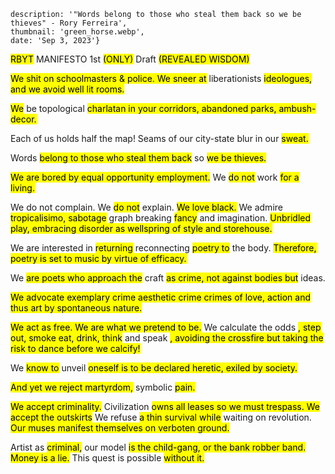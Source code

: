    description: '"Words belong to those who steal them back so we be thieves" - Rory Ferreira',
    thumbnail: 'green_horse.webp',
    date: 'Sep 3, 2023'}

<style>
    {`
    mark {
        background-color: black;
        color: black; /* Setting the text color to white for better visibility against the black background */
    }
    `}
</style>

<mark>RBYT</mark> MANIFESTO
1st <mark>(ONLY)</mark> Draft
<mark>(REVEALED WISDOM)</mark>

<mark>We shit on schoolmasters & police.
We sneer at</mark> liberationists
<mark>ideologues,
and we avoid well lit rooms.</mark>


<mark>We</mark> be topological <mark>charlatan
in your corridors,
abandoned parks,
ambush-decor.</mark>

Each of us holds half the map!
Seams of our city-state blur in our
<mark>sweat.</mark>

Words <mark>belong to those who steal them back</mark>
so <mark> we be thieves.</mark>

<mark>We are bored by equal opportunity employment.</mark>
We <mark>do not</mark> work <mark>for a living.</mark>

We do not complain.
We <mark>do not</mark> explain.
<mark>We love black.</mark>
We admire <mark>tropicalisimo, sabotage</mark>
graph breaking
<mark> fancy</mark> and imagination.
<mark>Unbridled play,
embracing disorder as
wellspring of style
and
storehouse.</mark>

We are interested in <mark>returning</mark>
reconnecting <mark>
poetry to</mark> the body. <mark>
Therefore,
poetry is set to music
by virtue of efficacy.</mark>

We <mark> are poets who approach the</mark> craft <mark> as crime,
not against bodies
but</mark> ideas.

<mark> We advocate exemplary crime
aesthetic crime
crimes of love,
action and thus art
by spontaneous nature.</mark>

<mark>We act as free. We are what we pretend to be.</mark>
We calculate the odds <mark>, step out, smoke
eat, drink, think</mark> and speak <mark>,
avoiding the crossfire
but taking the risk to dance before we calcify!</mark>

We <mark>know to</mark> unveil <mark>oneself is to be declared heretic,
exiled by society.</mark>

<mark> And yet we reject martyrdom,</mark> symbolic <mark>pain.</mark>

<mark>We accept criminality.</mark> Civilization <mark> owns all leases so we must trespass.
We accept the outskirts</mark> We refuse <mark> a thin survival while</mark> waiting on revolution. <mark>Our muses manifest themselves on verboten ground.</mark>

Artist as <mark> criminal,</mark>
our model <mark>is the child-gang, or
the bank robber band.
Money is a lie.</mark>
This quest is
possible
<mark>without it.</mark>
